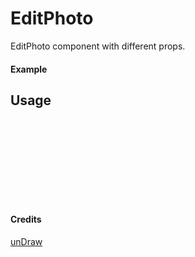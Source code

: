 
<Meta of={EditPhoto} title="unDraw/EditPhoto" />

# EditPhoto

EditPhoto component with different props.

#### Example

<Canvas of={EditPhoto.Primary} />

## Usage

```ts
import { EditPhoto } from "yadl-ui";

const Example = () => {
  return (
      <EditPhoto />
  );
};

export default Example;
```

#### Credits
[unDraw](https://undraw.co/illustrations)
